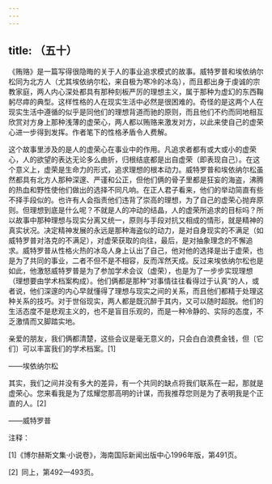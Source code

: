 ```yaml
---
---
---
```

title: （五十）
---




《贿赂》是一篇写得很隐晦的关于人的事业追求模式的故事。威特罗普和埃依纳尔松同为北方人（尤其埃依纳尔松，来自极为寒冷的冰岛），而且都出身于虔诚的宗教家庭，两人内心深处都具有那种刻板严厉的理想主义，属于那种为虚幻的东西鞠躬尽瘁的典型。这样性格的人在现实生活中必然是很困难的。奇怪的是这两个人在现实生活中遵循的似乎是同他们的理想背道而驰的原则，而且他们不约而同地相互欣赏对方身上那种浅薄的虚荣心，两人都以贿赂来激发对方，以此来使自己的虚荣心进一步得到发挥。作者笔下的性格矛盾令人费解。

这个故事里涉及的是人的虚荣心在事业中的作用。凡追求者都有或大或小的虚荣心，人的欲望的表达无论多么曲折，归根结底都是出自虚荣（即表现自己）。在这个意义上，虚荣是生命力的形式，追求理想的根本动力。威特罗普和埃依纳尔松虽然都具有北方人那种深邃、严谨和公正，但他们俩的骨子里都是狂妄的海盗，沸腾的热血和野性使他们做出的选择不同凡响。在正人君子看来，他们的举动简直有些不择手段似的。也许有人会指责他们违背了崇高的理想，为了自己的虚荣心抛弃原则。但理想到底是什么呢？不就是人的冲动的结晶，人的虚荣所追求的目标吗？所以故事中那种理想与现实分离又统一，原则与手段对抗又相成的情形，就是精神的真实状况。决定精神发展的永远是那种海盗似的动力，是对自身现实的不满足（如威特罗普对洛克的不满足），对虚荣获取的向往，最后，是对抽象理念的不懈追求。威特罗普从性格火热的冰岛人身上认出了自己，他对他的选择是出于虚荣，也是为了共同的事业，二者不但不是不相容，反而浑然天成。反过来埃依纳尔松也是如此，他激怒威特罗普是为了参加学术会议（虚荣），也是为了一步步实现理想（理想要由学术档案构成）。他们俩都是那种“对事情往往看得过于认真”的人，或者说，他们深邃的内心早就懂得了理想与现实之间的关系，而且他们都精于处理这种关系的技巧。对于世俗现实，两人都是既沉醉于其内，又可以随时超脱。他们的生活态度不是悲观主义的，也不是盲目乐观的，而是一种冷静的、实际的态度，不乏激情而又脚踏实地。

亲爱的朋友，我们俩都清楚，这些会议是毫无意义的，只会白白浪费金钱，但〔它们〕可以丰富我们的学术档案。[1]

——埃依纳尔松

其实，我们之间并没有多大的差异，有一个共同的缺点将我们联系在一起，那就是虚荣心。您来看我是为了炫耀您那高明的计谋，而我推荐您则是为了表明我是个正直的人。[2]

——威特罗普

注释：

[1]《博尔赫斯文集·小说卷》，海南国际新闻出版中心1996年版，第491页。

[2] 同上，第492—493页。